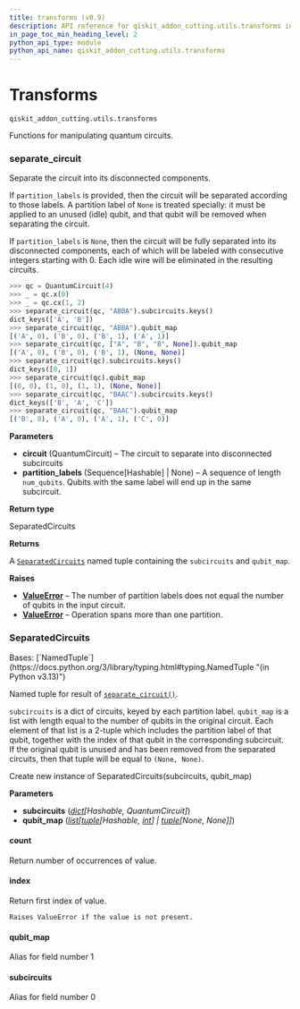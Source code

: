```yaml
---
title: transforms (v0.9)
description: API reference for qiskit_addon_cutting.utils.transforms in qiskit-addon-cutting v0.9
in_page_toc_min_heading_level: 2
python_api_type: module
python_api_name: qiskit_addon_cutting.utils.transforms
---
```


<span id="module-qiskit_addon_cutting.utils.transforms" />

<span id="transforms-qiskit-addon-cutting-utils-transforms" />

# Transforms

`qiskit_addon_cutting.utils.transforms`

Functions for manipulating quantum circuits.

### separate\_circuit

<Function id="qiskit_addon_cutting.utils.transforms.separate_circuit" github="https://github.com/Qiskit/qiskit-addon-cutting/tree/stable/0.9/qiskit_addon_cutting/utils/transforms.py" signature="separate_circuit(circuit, partition_labels=None)">
  Separate the circuit into its disconnected components.

  If `partition_labels` is provided, then the circuit will be separated according to those labels. A partition label of `None` is treated specially: it must be applied to an unused (idle) qubit, and that qubit will be removed when separating the circuit.

  If `partition_labels` is `None`, then the circuit will be fully separated into its disconnected components, each of which will be labeled with consecutive integers starting with 0. Each idle wire will be eliminated in the resulting circuits.

  ```python
  >>> qc = QuantumCircuit(4)
  >>> _ = qc.x(0)
  >>> _ = qc.cx(1, 2)
  >>> separate_circuit(qc, "ABBA").subcircuits.keys()
  dict_keys(['A', 'B'])
  >>> separate_circuit(qc, "ABBA").qubit_map
  [('A', 0), ('B', 0), ('B', 1), ('A', 1)]
  >>> separate_circuit(qc, ["A", "B", "B", None]).qubit_map
  [('A', 0), ('B', 0), ('B', 1), (None, None)]
  >>> separate_circuit(qc).subcircuits.keys()
  dict_keys([0, 1])
  >>> separate_circuit(qc).qubit_map
  [(0, 0), (1, 0), (1, 1), (None, None)]
  >>> separate_circuit(qc, "BAAC").subcircuits.keys()
  dict_keys(['B', 'A', 'C'])
  >>> separate_circuit(qc, "BAAC").qubit_map
  [('B', 0), ('A', 0), ('A', 1), ('C', 0)]
  ```

  **Parameters**

  *   **circuit** (QuantumCircuit) – The circuit to separate into disconnected subcircuits
  *   **partition\_labels** (Sequence\[Hashable] | None) – A sequence of length `num_qubits`. Qubits with the same label will end up in the same subcircuit.

  **Return type**

  SeparatedCircuits

  **Returns**

  A [`SeparatedCircuits`](#qiskit_addon_cutting.utils.transforms.SeparatedCircuits "qiskit_addon_cutting.utils.transforms.SeparatedCircuits") named tuple containing the `subcircuits` and `qubit_map`.

  **Raises**

  *   [**ValueError**](https://docs.python.org/3/library/exceptions.html#ValueError "(in Python v3.13)") – The number of partition labels does not equal the number of qubits in the input circuit.
  *   [**ValueError**](https://docs.python.org/3/library/exceptions.html#ValueError "(in Python v3.13)") – Operation spans more than one partition.
</Function>

### SeparatedCircuits

<Class id="qiskit_addon_cutting.utils.transforms.SeparatedCircuits" github="https://github.com/Qiskit/qiskit-addon-cutting/tree/stable/0.9/qiskit_addon_cutting/utils/transforms.py" signature="SeparatedCircuits(subcircuits, qubit_map)" modifiers="class">
  Bases: [`NamedTuple`](https://docs.python.org/3/library/typing.html#typing.NamedTuple "(in Python v3.13)")

  Named tuple for result of [`separate_circuit()`](#qiskit_addon_cutting.utils.transforms.separate_circuit "qiskit_addon_cutting.utils.transforms.separate_circuit").

  `subcircuits` is a dict of circuits, keyed by each partition label. `qubit_map` is a list with length equal to the number of qubits in the original circuit. Each element of that list is a 2-tuple which includes the partition label of that qubit, together with the index of that qubit in the corresponding subcircuit. If the original qubit is unused and has been removed from the separated circuits, then that tuple will be equal to `(None, None)`.

  Create new instance of SeparatedCircuits(subcircuits, qubit\_map)

  **Parameters**

  *   **subcircuits** ([*dict*](https://docs.python.org/3/library/stdtypes.html#dict "(in Python v3.13)")*\[Hashable, QuantumCircuit]*)
  *   **qubit\_map** ([*list*](https://docs.python.org/3/library/stdtypes.html#list "(in Python v3.13)")*\[*[*tuple*](https://docs.python.org/3/library/stdtypes.html#tuple "(in Python v3.13)")*\[Hashable,* [*int*](https://docs.python.org/3/library/functions.html#int "(in Python v3.13)")*] |* [*tuple*](https://docs.python.org/3/library/stdtypes.html#tuple "(in Python v3.13)")*\[None, None]]*)

  #### count

  <Function id="qiskit_addon_cutting.utils.transforms.SeparatedCircuits.count" signature="count(value, /)">
    Return number of occurrences of value.
  </Function>

  #### index

  <Function id="qiskit_addon_cutting.utils.transforms.SeparatedCircuits.index" signature="index(value, start=0, stop=9223372036854775807, /)">
    Return first index of value.

    Raises ValueError if the value is not present.
  </Function>

  #### qubit\_map

  <Attribute id="qiskit_addon_cutting.utils.transforms.SeparatedCircuits.qubit_map" attributeTypeHint="list[tuple[Hashable, int] | tuple[None, None]]">
    Alias for field number 1
  </Attribute>

  #### subcircuits

  <Attribute id="qiskit_addon_cutting.utils.transforms.SeparatedCircuits.subcircuits" attributeTypeHint="dict[Hashable, QuantumCircuit]">
    Alias for field number 0
  </Attribute>
</Class>

